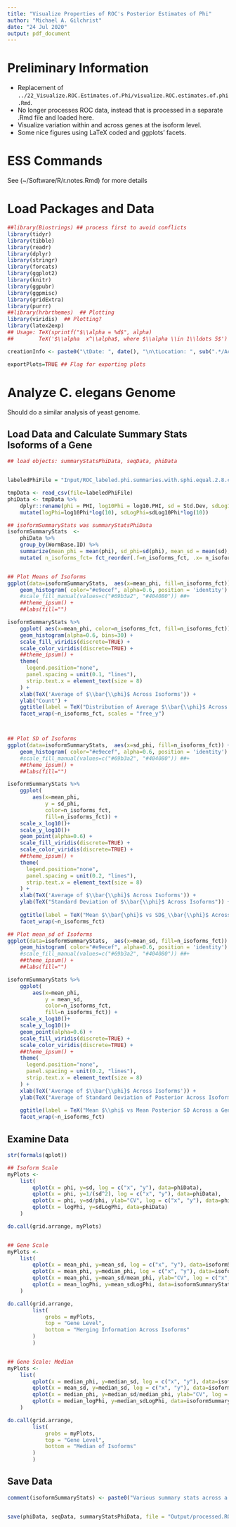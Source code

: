 ```yaml
---
title: "Visualize Properties of ROC's Posterior Estimates of Phi"
author: "Michael A. Gilchrist"
date: "24 Jul 2020"
output: pdf_document
---
```


# Preliminary Information
- Replacement of ` ../22_Visualize.ROC.Estimates.of.Phi/visualize.ROC.estimates.of.phi.Rmd`.
- No longer processes ROC data, instead that is processed in a separate .Rmd file and loaded here.
- Visualize variation within and across genes at the isoform level.
- Some nice figures using LaTeX coded and ggplots' facets.


# ESS Commands
See (~/Software/R/r.notes.Rmd)  for more details


# Load Packages and Data
```r

##library(Biostrings) ## process first to avoid conflicts
library(tidyr)
library(tibble)
library(readr)
library(dplyr)
library(stringr)
library(forcats)
library(ggplot2)
library(knitr)
library(ggpubr)
library(ggpmisc)
library(gridExtra)
library(purrr)
##library(hrbrthemes)  ## Plotting 
library(viridis)  ## Plotting?
library(latex2exp)
## Usage: TeX(sprintf("$\\alpha = %d$", alpha)
##        TeX('$\\alpha  x^\\alpha$, where $\\alpha \\in 1\\ldots 5$')

creationInfo <- paste0("\tDate: ", date(), "\n\tLocation: ", sub(".*/AcrossTissue", "AcrossTissue", getwd()))

exportPlots=TRUE ## Flag for exporting plots
```

# Analyze C. elegans Genome
Should do a similar analysis of yeast genome.

## Load Data and Calculate Summary Stats Isoforms of a Gene
```r
## load objects: summaryStatsPhiData, seqData, phiData


labeledPhiFile = "Input/ROC_labeled.phi.summaries.with.sphi.equal.2.8.csv"

tmpData <- read_csv(file=labeledPhiFile)
phiData <- tmpData %>%
    dplyr::rename(phi = PHI, log10Phi = log10.PHI, sd = Std.Dev, sdLog10Phi = log10.Std.Dev) %>%
    mutate(logPhi=log10Phi*log(10), sdLogPhi=sdLog10Phi*log(10))

## isoformSummaryStats was summaryStatsPhiData
isoformSummaryStats  <-
    phiData %>%
    group_by(WormBase.ID) %>%
    summarize(mean_phi = mean(phi), sd_phi=sd(phi), mean_sd = mean(sd), mean_var = mean(sd^2), mean_length = mean(length), mean_logPhi=mean(logPhi), mean_sdLogPhi=mean(sdLogPhi), mean_logVar=mean(sdLogPhi^2), median_phi = median(phi), median_sd = median(sd), median_length = median(length), median_logPhi=median(logPhi), median_sdLogPhi=median(sdLogPhi), n_isoforms = length(phi), n_isoforms_fct = as.character(n_isoforms) ) %>% 
    mutate( n_isoforms_fct= fct_reorder(.f=n_isoforms_fct, .x= n_isoforms)) ## Make sure factors follow numerical order    


## Plot Means of Isoforms
ggplot(data=isoformSummaryStats,  aes(x=mean_phi, fill=n_isoforms_fct)) +
    geom_histogram( color="#e9ecef", alpha=0.6, position = 'identity') #+
    #scale_fill_manual(values=c("#69b3a2", "#404080")) ##+
    ##theme_ipsum() +
    ##labs(fill="")

isoformSummaryStats %>% 
    ggplot( aes(x=mean_phi, color=n_isoforms_fct, fill=n_isoforms_fct)) +
    geom_histogram(alpha=0.6, bins=30) +
    scale_fill_viridis(discrete=TRUE) +
    scale_color_viridis(discrete=TRUE) +
    ##theme_ipsum() +
    theme(
      legend.position="none",
      panel.spacing = unit(0.1, "lines"),
      strip.text.x = element_text(size = 8)
    ) +
    xlab(TeX('Average of $\\bar{\\phi}$ Across Isoforms')) +
    ylab("Count") +
    ggtitle(label = TeX("Distribution of Average $\\bar{\\phi}$ Across a Gene's Isoforms") )+
    facet_wrap(~n_isoforms_fct, scales = "free_y")



## Plot SD of Isoforms
ggplot(data=isoformSummaryStats,  aes(x=sd_phi, fill=n_isoforms_fct)) +
    geom_histogram( color="#e9ecef", alpha=0.6, position = 'identity') #+
    #scale_fill_manual(values=c("#69b3a2", "#404080")) ##+
    ##theme_ipsum() +
    ##labs(fill="")

isoformSummaryStats %>% 
    ggplot(
        aes(x=mean_phi,
            y = sd_phi,
            color=n_isoforms_fct,
            fill=n_isoforms_fct)) +
    scale_x_log10()+
    scale_y_log10()+
    geom_point(alpha=0.6) +
    scale_fill_viridis(discrete=TRUE) +
    scale_color_viridis(discrete=TRUE) +
    ##theme_ipsum() +
    theme(
      legend.position="none",
      panel.spacing = unit(0.2, "lines"),
      strip.text.x = element_text(size = 8)
    ) +
    xlab(TeX('Average of $\\bar{\\phi}$ Across Isoforms')) +
    ylab(TeX("Standard Deviation of $\\bar{\\phi}$ Across Isoforms")) +
    
    ggtitle(label = TeX("Mean $\\bar{\phi}$ vs SD$_\\bar{\\phi}$ Across a Gene's Isoforms") )+
    facet_wrap(~n_isoforms_fct)

## Plot mean_sd of Isoforms
ggplot(data=isoformSummaryStats,  aes(x=mean_sd, fill=n_isoforms_fct)) +
    geom_histogram( color="#e9ecef", alpha=0.6, position = 'identity') #+
    #scale_fill_manual(values=c("#69b3a2", "#404080")) ##+
    ##theme_ipsum() +
    ##labs(fill="")

isoformSummaryStats %>% 
    ggplot(
        aes(x=mean_phi,
            y = mean_sd,
            color=n_isoforms_fct,
            fill=n_isoforms_fct)) +
    scale_x_log10()+
    scale_y_log10()+
    geom_point(alpha=0.6) +
    scale_fill_viridis(discrete=TRUE) +
    scale_color_viridis(discrete=TRUE) +
    ##theme_ipsum() +
    theme(
      legend.position="none",
      panel.spacing = unit(0.2, "lines"),
      strip.text.x = element_text(size = 8)
    ) +
    xlab(TeX('Average of $\\bar{\\phi}$ Across Isoforms')) +
    ylab(TeX("Average of Standard Deviation of Posterior Across Isoforms")) +
    
    ggtitle(label = TeX("Mean $\\phi$ vs Mean Posterior SD Across a Gene's Isoforms") )+
    facet_wrap(~n_isoforms_fct)


```



## Examine Data
```r

str(formals(qplot))

## Isoform Scale
myPlots <-
    list(
        qplot(x = phi, y=sd, log = c("x", "y"), data=phiData),
        qplot(x = phi, y=1/(sd^2), log = c("x", "y"), data=phiData),
        qplot(x = phi, y=sd/phi, ylab="CV", log = c("x", "y"), data=phiData),
        qplot(x = logPhi, y=sdLogPhi, data=phiData)
    )

do.call(grid.arrange, myPlots)


## Gene Scale
myPlots <-
    list(
        qplot(x = mean_phi, y=mean_sd, log = c("x", "y"), data=isoformSummaryStats),
        qplot(x = mean_phi, y=median_phi, log = c("x", "y"), data=isoformSummaryStats),
        qplot(x = mean_phi, y=mean_sd/mean_phi, ylab="CV", log = c("x", "y"), data=isoformSummaryStats),
        qplot(x = mean_logPhi, y=mean_sdLogPhi, data=isoformSummaryStats)
    )

do.call(grid.arrange,
        list(
            grobs = myPlots,
            top = "Gene Level",
            bottom = "Merging Information Across Isoforms"
        )
        )


## Gene Scale: Median
myPlots <-
    list(
        qplot(x = median_phi, y=median_sd, log = c("x", "y"), data=isoformSummaryStats),
        qplot(x = mean_sd, y=median_sd, log = c("x", "y"), data=isoformSummaryStats),
        qplot(x = median_phi, y=median_sd/median_phi, ylab="CV", log = c("x", "y"), data=isoformSummaryStats),
        qplot(x = median_logPhi, y=median_sdLogPhi, data=isoformSummaryStats)
    )

do.call(grid.arrange,
        list(
            grobs = myPlots,
            top = "Gene Level",
            bottom = "Median of Isoforms"
        )
        )


```


## Save Data
```r

comment(isoformSummaryStats) <- paste0("Various summary stats across a WormBase gene's isoforms. Columns include", names(isoformSummaryStats) )


save(phiData, seqData, summaryStatsPhiData, file = "Output/processed.ROC.data-NCBI.Rdata")

```

